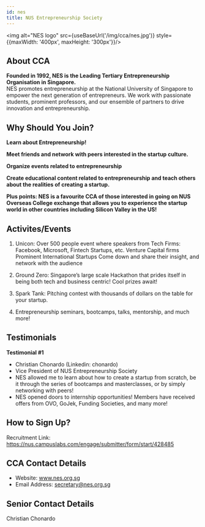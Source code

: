 ```yaml
---
id: nes
title: NUS Entrepreneurship Society
---
```



<img alt="NES logo" src={useBaseUrl('/img/cca/nes.jpg')} style={{maxWidth: '400px', maxHeight: '300px'}}/>

## About CCA
**Founded in 1992, NES is the Leading Tertiary Entrepreneurship Organisation in Singapore.**<br />
NES promotes entrepreneurship at the National University of Singapore to empower the next generation of entrepreneurs. We work with passionate students, prominent professors, and our ensemble of partners to drive innovation and entrepreneurship.

## Why Should You Join?
**Learn about Entrepreneurship!**

**Meet friends and network with peers interested in the startup culture.**

**Organize events related to entrepreneurship**

**Create educational content related to entrepreneurship and teach others about the realities of creating a startup.**

**Plus points: NES is a favourite CCA of those interested in going on NUS Overseas College exchange that allows you to experience the startup world in other countries including Silicon Valley in the US!**


## Activites/Events
1. Unicon: Over 500 people event where speakers from 
Tech Firms: Facebook, Microsoft, Fintech Startups, etc.
Venture Capital firms
Prominent International Startups
Come down and share their insight, and network with the audience

2. Ground Zero: Singapore’s large scale Hackathon that prides itself in being both tech and business centric! Cool prizes await!

3. Spark Tank: Pitching contest with thousands of dollars on the table for your startup.

4. Entrepreneurship seminars, bootcamps, talks, mentorship, and much more!


## Testimonials
**Testimonial #1**
- Christian Chonardo (Linkedin: chonardo)
- Vice President of NUS Entrepreneurship Society
- NES allowed me to learn about how to create a startup from scratch, be it through the series of bootcamps and masterclasses, or by simply networking with peers! 
- NES opened doors to internship opportunities! Members have received offers from OVO, GoJek, Funding Societies, and many more!


## How to Sign Up?
Recruitment Link: https://nus.campuslabs.com/engage/submitter/form/start/428485


## CCA Contact Details
- Website: www.nes.org.sg
- Email Address: secretary@nes.org.sg


## Senior Contact Details
Christian Chonardo
